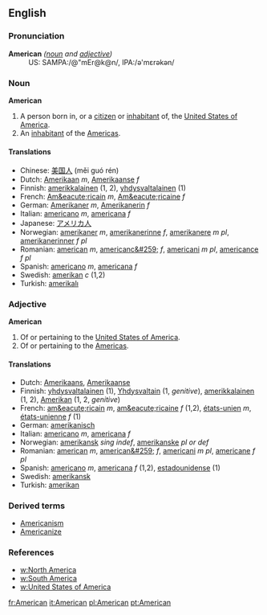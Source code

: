 ==English==

===Pronunciation===
;'''American''' ''([[noun]] and [[adjective]])''
:US: SAMPA:/@"mEr@k@n/, IPA:/&#601;'m&#603;r&#601;k&#601;n/

===Noun===

;'''American'''
#A person born in, or a [[citizen]] or [[inhabitant]] of, the [[United States of America]].
#An [[inhabitant]] of the [[America]]s.

==== Translations ====

*Chinese: [[美国人]] (měi guó rén)
*Dutch: [[Amerikaan]] ''m'', [[Amerikaanse]] ''f''
*Finnish: [[amerikkalainen]] (1, 2), [[yhdysvaltalainen]] (1)
*French: [[Am&eacute;ricain]] ''m'', [[Am&eacute;ricaine]] ''f''
*German: [[Amerikaner]] ''m'', [[Amerikanerin]] ''f''
*Italian: [[americano]] ''m'', [[americana#Italian|americana]] ''f''
*Japanese: [[アメリカ人]]
*Norwegian: [[amerikaner]] ''m'', [[amerikanerinne]] ''f'', [[amerikanere]] ''m pl'', [[amerikanerinner]] ''f pl''
*Romanian: [[american]] ''m'', [[americanc&#259;]] ''f'', [[americani]] ''m pl'', [[americance]] ''f pl''
*Spanish: [[americano]] ''m'', [[americana#Spanish|americana]] ''f''
*Swedish: [[amerikan]] ''c'' (1,2)
*Turkish: [[amerikalı]]

=== Adjective ===

;'''American'''
#Of or pertaining to the [[United States of America]].
#Of or pertaining to the [[America]]s.

==== Translations ====

*Dutch: [[Amerikaans]], [[Amerikaanse]]
*Finnish: [[yhdysvaltalainen]] (1), [[Yhdysvallat|Yhdysvaltain]] (1, ''genitive''), [[amerikkalainen]] (1, 2), [[Amerikka|Amerikan]] (1, 2, ''genitive'')
*French: [[am&eacute;ricain]] ''m'', [[am&eacute;ricaine]] ''f'' (1,2), [[états-unien]] ''m'', [[états-unienne]] ''f'' (1)
*German: [[amerikanisch]]
*Italian: [[americano]] ''m'', [[americana]] ''f''
*Norwegian: [[amerikansk]] ''sing indef'', [[amerikanske]] ''pl or def''
*Romanian: [[american]] ''m'', [[american&#259;]] ''f'', [[americani]] ''m pl'', [[americane]] ''f pl''
*Spanish: [[americano]] ''m'', [[americana]] ''f'' (1,2), [[estadounidense]] (1)
*Swedish: [[amerikansk]]
*Turkish: [[amerikan]]

===Derived terms===
*[[Americanism]]
*[[Americanize]]

=== References ===

*[[w:North America]]
*[[w:South America]]
*[[w:United States of America]]

[[fr:American]]
[[it:American]]
[[pl:American]]
[[pt:American]]
